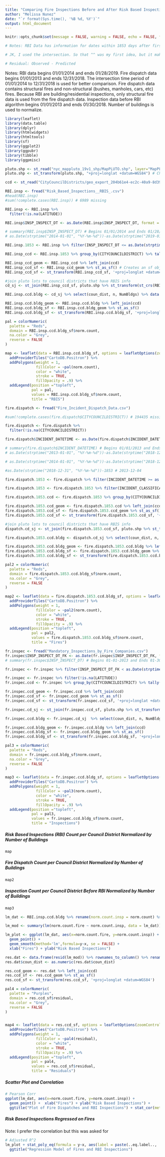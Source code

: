 ```yaml
---
title: "Comparing Fire Inspections Before and After Risk Based Inspection Algorithm Normalized by Number of Buildings"
author: "Melissa Nunez"
date: "`r format(Sys.time(), '%B %d, %Y')`"
output: html_document
---
```



```r
knitr::opts_chunk$set(message = FALSE, warning = FALSE, echo = FALSE, fig.align="left")
```


```r
# Notes: RBI Data has information for dates within 1853 days after first date. Fire dispatch data has information for dates within 2190 days after first date. So, I used 1853 days after the first date as a limit.

# JK, I used the intersection. So that ^^ was my first idea, but it makes more sense to compare equivalent time periods so I used data between 01/01/2014 and 12/31/2018. This is 1825 days, which is only 28 days less than the first approach.

# Residual: Observed - Predicted

```

Notes: RBI data begins 01/01/2014 and ends 01/28/2019. Fire dispatch data begins 01/01/2013 and ends 12/31/2018. The intersection time period of 01/01/2014 to 12/31/2018 is used for better comparison. Fire dispatch data contains structural fires and non-structural (bushes, manholes, cars, etc) fires. Because RBI are building/residential inspections, only structural fire data is used from the fire dispatch data. Inspection data before RBI algorithm begins 01/01/2013 and ends 01/30/2018. Number of buildings is used to normalize.

```r
library(leaflet)
library(data.table)
library(dplyr)
library(htmlwidgets)
library(htmltools)
library(sf)
library(ggplot2)
library(ggpubr)
library(tibble)
library(ggpmisc)

pluto.shp <- st_read("nyc_mappluto_19v1_shp/MapPLUTO.shp", layer="MapPLUTO")
pluto.shp <- st_transform(pluto.shp, "+proj=longlat +datum=WGS84") # Changes coordinate system

ccd <- st_read("CityCouncilDistricts/geo_export_204b61e4-ec2c-40a9-8d39-5f685ce0c611.shp")

RBI.insp <- fread("Risk_Based_Inspections__RBIS_.csv")
#head(RBI.insp)
#sum(!complete.cases(RBI.insp)) # 6989 missing

RBI.insp <- RBI.insp %>%
  filter(!is.na(LATITUDE))

RBI.insp$INSP_INSPECT_DT <- as.Date(RBI.insp$INSP_INSPECT_DT, format = "%m/%d/%Y")

# summary(RBI.insp$INSP_INSPECT_DT) # Begins 01/01/2014 and Ends 01/28/2019
# as.Date(strptime("2014-01-01", "%Y-%m-%d"))-as.Date(strptime("2019-01-28", "%Y-%m-%d"))

RBI.insp.1853 <- RBI.insp %>% filter(INSP_INSPECT_DT <= as.Date(strptime("2018-12-31", "%Y-%m-%d")))

RBI.insp_ccd <- RBI.insp.1853 %>% group_by(CITYCOUNCILDISTRICT) %>% tally() %>% rename(coun_dist=CITYCOUNCILDISTRICT)

RBI.insp_ccd_geom <- RBI.insp_ccd %>% left_join(ccd)
RBI.insp_ccd_sf <- RBI.insp_ccd_geom %>% st_as_sf() # Creates an sf object from a data frame with latitude and longitude coordinates
RBI.insp_ccd_sf <- st_transform(RBI.insp_ccd_sf, '+proj=longlat +datum=WGS84')

#join pluto lots to council districts that have RBIS info
cd_sj <- st_join(RBI.insp_ccd_sf, pluto.shp %>% st_transform(st_crs(RBI.insp_ccd_sf)), st_intersects)

RBI.insp.ccd.bldg <- cd_sj %>% select(coun_dist, n, NumBldgs) %>% data.frame() %>% group_by(coun_dist, n) %>% summarize(NumBldgs=sum(NumBldgs)) %>% mutate(norm.count = n/NumBldgs)

RBI.insp.ccd.bldg_geom <- RBI.insp.ccd.bldg %>% left_join(ccd)
RBI.insp.ccd.bldg_sf <- RBI.insp.ccd.bldg_geom %>% st_as_sf() 
RBI.insp.ccd.bldg_sf <- st_transform(RBI.insp.ccd.bldg_sf, '+proj=longlat +datum=WGS84')

pal = colorNumeric(
  palette = "Reds",
  domain = RBI.insp.ccd.bldg_sf$norm.count, 
  na.color = "Grey", 
  reverse = FALSE
)

map <- leaflet(data = RBI.insp.ccd.bldg_sf, options = leafletOptions(zoomControl = FALSE), height = 500, width =  500) %>% 
  addProviderTiles("CartoDB.Positron") %>% 
  addPolygons(weight = 1, 
              fillColor = ~pal(norm.count), 
              color = "white", 
              stroke = TRUE, 
              fillOpacity = .9) %>% 
  addLegend(position ="topleft", 
            pal = pal, 
            values = RBI.insp.ccd.bldg_sf$norm.count, 
            title = "RBIS")
```




```r
fire.dispatch <- fread("Fire_Incident_Dispatch_Data.csv")

#sum(!complete.cases(fire.dispatch$CITYCOUNCILDISTRICT)) # 194435 missing

fire.dispatch <- fire.dispatch %>%
  filter(!is.na(CITYCOUNCILDISTRICT))

fire.dispatch$INCIDENT_DATETIME <- as.Date(fire.dispatch$INCIDENT_DATETIME, format = "%m/%d/%Y %H:%M:%S %p")

# summary(fire.dispatch$INCIDENT_DATETIME) # Begins 01/01/2013 and Ends 12/31/2018
# as.Date(strptime("2013-01-01", "%Y-%m-%d"))-as.Date(strptime("2018-12-31", "%Y-%m-%d")) #2190

# as.Date(strptime("2014-01-01", "%Y-%m-%d"))-as.Date(strptime("2018-12-31", "%Y-%m-%d")) #1825

#as.Date(strptime("2018-12-31", "%Y-%m-%d"))-1853 # 2013-12-04

fire.dispatch.1853 <- fire.dispatch %>% filter(INCIDENT_DATETIME >= as.Date(strptime("2014-01-01", "%Y-%m-%d")))

fire.dispatch.1853 <- fire.dispatch.1853 %>% filter(INCIDENT_CLASSIFICATION_GROUP == "Structural Fires")

fire.dispatch.1853.ccd <- fire.dispatch.1853 %>% group_by(CITYCOUNCILDISTRICT) %>% tally() %>% rename(coun_dist=CITYCOUNCILDISTRICT)

fire.dispatch.1853.ccd_geom <- fire.dispatch.1853.ccd %>% left_join(ccd)
fire.dispatch.1853.ccd_sf <- fire.dispatch.1853.ccd_geom %>% st_as_sf() 
fire.dispatch.1853.ccd_sf <- st_transform(fire.dispatch.1853.ccd_sf, '+proj=longlat +datum=WGS84')

#join pluto lots to council districts that have RBIS info
dispatch.cd_sj <- st_join(fire.dispatch.1853.ccd_sf, pluto.shp %>% st_transform(st_crs(fire.dispatch.1853.ccd_sf)), st_intersects)

fire.dispatch.1853.ccd.bldg <- dispatch.cd_sj %>% select(coun_dist, n, NumBldgs) %>% data.frame() %>% group_by(coun_dist, n) %>% summarize(NumBldgs=sum(NumBldgs)) %>% mutate(norm.count = n/NumBldgs)

fire.dispatch.1853.ccd.bldg_geom <- fire.dispatch.1853.ccd.bldg %>% left_join(ccd)
fire.dispatch.1853.ccd.bldg_sf <- fire.dispatch.1853.ccd.bldg_geom %>% st_as_sf() 
fire.dispatch.1853.ccd.bldg_sf <- st_transform(fire.dispatch.1853.ccd.bldg_sf, '+proj=longlat +datum=WGS84')

pal2 = colorNumeric(
  palette = "Reds",
  domain = fire.dispatch.1853.ccd.bldg_sf$norm.count, 
  na.color = "Grey", 
  reverse = FALSE
)

map2 <- leaflet(data = fire.dispatch.1853.ccd.bldg_sf, options = leafletOptions(zoomControl = FALSE), height = 500, width =  500) %>% 
  addProviderTiles("CartoDB.Positron") %>% 
  addPolygons(weight = 1, 
              fillColor = ~pal2(norm.count), 
              color = "white", 
              stroke = TRUE, 
              fillOpacity = .9) %>% 
  addLegend(position ="topleft", 
            pal = pal2, 
            values = fire.dispatch.1853.ccd.bldg_sf$norm.count, 
            title = "Fires")
```




```r
fr.inspec <- fread("Mandatory_Inspections_by_Fire_Companies.csv")
fr.inspec$INSP_INSPECT_DT_FK <- as.Date(fr.inspec$INSP_INSPECT_DT_FK, format = "%m/%d/%Y")
# summary(fr.inspec$INSP_INSPECT_DT) # Begins 01-01-2013 and Ends 01-30-2018

fr.inspec <- fr.inspec %>% filter(INSP_INSPECT_DT_FK < as.Date(strptime("2014-01-01", "%Y-%m-%d")))

fr.inspec <- fr.inspec %>% filter(!is.na(LATITUDE))
fr.inspec.ccd <- fr.inspec %>% group_by(CITYCOUNCILDISTRICT) %>% tally() %>% rename(coun_dist=CITYCOUNCILDISTRICT)

fr.inspec.ccd_geom <- fr.inspec.ccd %>% left_join(ccd)
fr.inspec.ccd_sf <- fr.inspec.ccd_geom %>% st_as_sf() 
fr.inspec.ccd_sf <- st_transform(fr.inspec.ccd_sf, '+proj=longlat +datum=WGS84')

fr.inspec.cd_sj <- st_join(fr.inspec.ccd_sf, pluto.shp %>% st_transform(st_crs(fr.inspec.ccd_sf)), st_intersects)

fr.inspec.ccd.bldg <- fr.inspec.cd_sj  %>% select(coun_dist, n, NumBldgs) %>% data.frame() %>% group_by(coun_dist, n) %>% summarize(NumBldgs=sum(NumBldgs)) %>% mutate(norm.count = n/NumBldgs)

fr.inspec.ccd.bldg_geom <- fr.inspec.ccd.bldg %>% left_join(ccd)
fr.inspec.ccd.bldg_sf <- fr.inspec.ccd.bldg_geom %>% st_as_sf() 
fr.inspec.ccd.bldg_sf <- st_transform(fr.inspec.ccd.bldg_sf, '+proj=longlat +datum=WGS84')

pal3 = colorNumeric(
  palette = "Reds",
  domain = fr.inspec.ccd.bldg_sf$norm.count, 
  na.color = "Grey", 
  reverse = FALSE
)

map3 <- leaflet(data = fr.inspec.ccd.bldg_sf, options = leafletOptions(zoomControl = FALSE), height = 500, width =  500) %>% 
  addProviderTiles("CartoDB.Positron") %>% 
  addPolygons(weight = 1, 
              fillColor = ~pal3(norm.count), 
              color = "white", 
              stroke = TRUE, 
              fillOpacity = .9) %>% 
  addLegend(position ="topleft", 
            pal = pal3, 
            values = fr.inspec.ccd.bldg_sf$norm.count, 
            title = "Inspections")
```


##### Risk Based Inspections (RBI) Count per Council District Normalized by Number of Buildings
```r
map
```

##### Fire Dispatch Count per Council District Normalized by Number of Buildings
```r
map2
```

##### Inspection Count per Council District Before RBI Normalized by Number of Buildings
```r
map3
```


```r
lm_dat <- RBI.insp.ccd.bldg %>% rename(norm.count.insp = norm.count) %>% merge(fire.dispatch.1853.ccd.bldg %>% rename(norm.count.fire=norm.count), by="coun_dist")

lm_mod <- summary(lm(norm.count.fire ~ norm.count.insp, data = lm_dat))

lm_plot <- ggplot(lm_dat, aes(x=norm.count.fire, y=norm.count.insp)) +
  geom_point() +
  geom_smooth(method='lm',formula=y~x, se = FALSE) + 
  xlab("Fires") + ylab("Risk Based Inspections")

res.dat <- data.frame(resid(lm_mod)) %>% rownames_to_column() %>% rename(residual = resid.lm_mod., coun_dist = rowname)
res.dat$coun_dist <- as.numeric(res.dat$coun_dist)

res.ccd_geom <- res.dat %>% left_join(ccd)
res.ccd_sf <- res.ccd_geom %>% st_as_sf() 
res.ccd_sf <- st_transform(res.ccd_sf, '+proj=longlat +datum=WGS84')

pal4 = colorNumeric(
  palette = "Purples",
  domain = res.ccd_sf$residual, 
  na.color = "Grey", 
  reverse = FALSE
)


map4 <- leaflet(data = res.ccd_sf, options = leafletOptions(zoomControl = FALSE), height = 500, width =  500) %>% 
  addProviderTiles("CartoDB.Positron") %>% 
  addPolygons(weight = 1, 
              fillColor = ~pal4(residual), 
              color = "white", 
              stroke = TRUE, 
              fillOpacity = .9) %>% 
  addLegend(position ="topleft", 
            pal = pal4, 
            values = res.ccd_sf$residual, 
            title = "Residuals")
```


##### Scatter Plot and Correlation
```r
# Pearson Corr
ggplot(lm_dat, aes(x=norm.count.fire, y=norm.count.insp)) +
  geom_point() +  xlab("Fires") + ylab("Risk Based Inspections") + 
  ggtitle("Plot of Fire Dispatches and RBI Inspections") + stat_cor(method = "pearson", label.x = 0.05, label.y = 1.10)
```


##### Risk Based Inspections Regressed on Fires
Note: I prefer the correlation but this was asked for
```R
# Adjusted R^2
lm_plot + stat_poly_eq(formula = y~x, aes(label = paste(..eq.label.., ..rr.label.., sep = "~~~")), parse = TRUE) + 
  ggtitle("Regression Model of Fires and RBI Inspections") 
```
